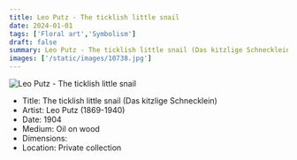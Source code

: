 ```yaml
---
title: Leo Putz - The ticklish little snail
date: 2024-01-01
tags: ['Floral art','Symbolism']
draft: false
summary: Leo Putz - The ticklish little snail (Das kitzlige Schnecklein)
images: ['/static/images/10738.jpg']
---
```


![Leo Putz - The ticklish little snail](/static/images/10738.jpg)

* Title: The ticklish little snail (Das kitzlige Schnecklein)
* Artist: Leo Putz (1869-1940)
* Date: 1904
* Medium: Oil on wood
* Dimensions: 
* Location: Private collection



